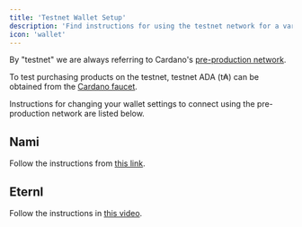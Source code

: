 ```yaml
---
title: 'Testnet Wallet Setup'
description: 'Find instructions for using the testnet network for a variety of popular Cardano wallets'
icon: 'wallet'
---
```


By "testnet" we are always referring to Cardano's [pre-production network](https://preprod.cardanoscan.io/).

To test purchasing products on the testnet, testnet ADA (t₳) can be obtained from the [Cardano faucet](https://docs.cardano.org/cardano-testnet/tools/faucet/).

Instructions for changing your wallet settings to connect using the pre-production network are listed below.

## Nami

Follow the instructions from [this link](https://docs.nmkr.io/nmkr-studio/testnet/testnet-wallet-and-tada).

## Eternl

Follow the instructions in [this video](https://www.youtube.com/watch?v=9sIZ-RuXsPc).
